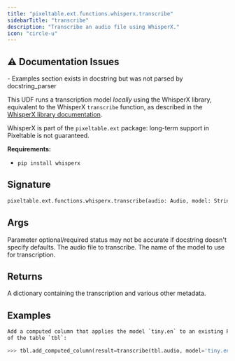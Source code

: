 ```yaml
---
title: "pixeltable.ext.functions.whisperx.transcribe"
sidebarTitle: "transcribe"
description: "Transcribe an audio file using WhisperX."
icon: "circle-u"
---
```

## ⚠️ Documentation Issues

<Warning>
- Examples section exists in docstring but was not parsed by docstring_parser
</Warning>

This UDF runs a transcription model *locally* using the WhisperX library, equivalent to the WhisperX `transcribe` function, as described in the [WhisperX library documentation](https://github.com/m-bain/whisperX).

WhisperX is part of the `pixeltable.ext` package: long-term support in Pixeltable is not guaranteed.

**Requirements:**

- `pip install whisperx`


## Signature

```python
pixeltable.ext.functions.whisperx.transcribe(audio: Audio, model: String, compute_type: Optional[String], language: Optional[String], chunk_size: Int) -> Json
```

## Args

<Note>
Parameter optional/required status may not be accurate if docstring doesn't specify defaults.
</Note>

<ParamField path="audio" type="Audio" required>
  The audio file to transcribe.


</ParamField>

<ParamField path="model" type="String" required>
  The name of the model to use for transcription.


</ParamField>

## Returns

<ResponseField name="return" type="any" required>
  A dictionary containing the transcription and various other metadata.


</ResponseField>

## Examples

```python
Add a computed column that applies the model `tiny.en` to an existing Pixeltable column `tbl.audio`
of the table `tbl`:

>>> tbl.add_computed_column(result=transcribe(tbl.audio, model='tiny.en'))
```


